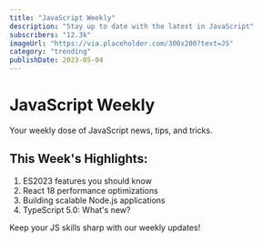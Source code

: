 ```yaml
---
title: "JavaScript Weekly"
description: "Stay up to date with the latest in JavaScript"
subscribers: "12.3k"
imageUrl: "https://via.placeholder.com/300x200?text=JS"
category: "trending"
publishDate: 2023-05-04
---
```


# JavaScript Weekly

Your weekly dose of JavaScript news, tips, and tricks.

## This Week's Highlights:

1. ES2023 features you should know
2. React 18 performance optimizations
3. Building scalable Node.js applications
4. TypeScript 5.0: What's new?

Keep your JS skills sharp with our weekly updates!